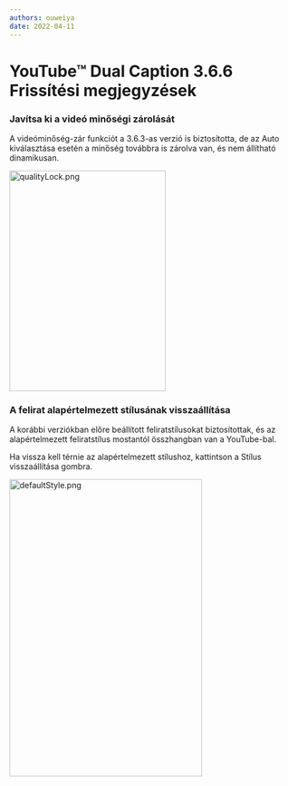 ```yaml
---
authors: ouweiya
date: 2022-04-11
---
```





# YouTube™ Dual Caption 3.6.6 Frissítési megjegyzések

 ### Javítsa ki a videó minőségi zárolását

 A videóminőség-zár funkciót a 3.6.3-as verzió is biztosította, de az Auto kiválasztása esetén a minőség továbbra is zárolva van, és nem állítható dinamikusan.

<img src={qualityLock} alt="qualityLock.png" width="276" height="389" />

### A felirat alapértelmezett stílusának visszaállítása

A korábbi verziókban előre beállított feliratstílusokat biztosítottak, és az alapértelmezett feliratstílus mostantól összhangban van a YouTube-bal.

Ha vissza kell térnie az alapértelmezett stílushoz, kattintson a Stílus visszaállítása gombra.

<img src={defaultStyle} alt="defaultStyle.png" width="340" height="524" />

<WebStore />